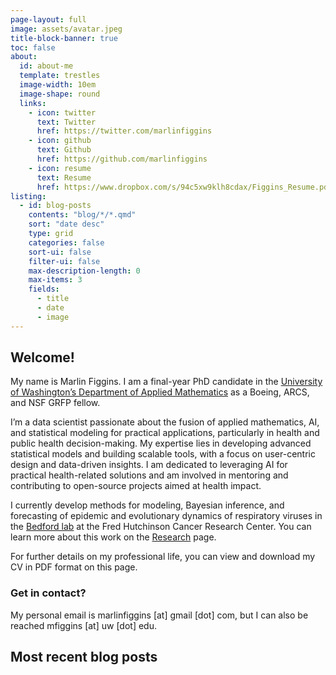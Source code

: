 ```yaml
---
page-layout: full
image: assets/avatar.jpeg
title-block-banner: true
toc: false
about:
  id: about-me
  template: trestles
  image-width: 10em
  image-shape: round
  links:
    - icon: twitter
      text: Twitter
      href: https://twitter.com/marlinfiggins
    - icon: github
      text: Github
      href: https://github.com/marlinfiggins
    - icon: resume
      text: Resume
      href: https://www.dropbox.com/s/94c5xw9klh8cdax/Figgins_Resume.pdf?dl=0
listing:
  - id: blog-posts
    contents: "blog/*/*.qmd"
    sort: "date desc"
    type: grid
    categories: false
    sort-ui: false
    filter-ui: false
    max-description-length: 0
    max-items: 3
    fields: 
      - title
      - date
      - image
---
```


:::{#about-me}

## Welcome!

My name is Marlin Figgins.
I am a final-year PhD candidate in the [University of Washington’s Department of Applied Mathematics](https://amath.washington.edu/people/marlin-figgins) as a Boeing, ARCS, and NSF GRFP fellow. 

I'm a data scientist passionate about the fusion of applied mathematics, AI, and statistical modeling for practical applications, particularly in health and public health decision-making. My expertise lies in developing advanced statistical models and building scalable tools, with a focus on user-centric design and data-driven insights. I am dedicated to leveraging AI for practical health-related solutions and am involved in mentoring and contributing to open-source projects aimed at health impact.

I currently develop methods for modeling, Bayesian inference, and forecasting of epidemic and evolutionary dynamics of respiratory viruses in the [Bedford lab](https://bedford.io/) at the Fred Hutchinson Cancer Research Center. You can learn more about this work on the [Research](research.qmd) page.


For further details on my professional life, you can view and download my CV in PDF format on this page.

### Get in contact?

My personal email is marlinfiggins [at] gmail [dot] com, but I can also be reached mfiggins [at] uw [dot] edu.


<!-- ## Education -->
<!---->
<!-- **University of Washington, Seattle** | Seattle, WA -->
<!---->
<!-- PhD in Applied Mathematics | Sep 2020 -- present -->
<!---->
<!-- M.S in Applied Mathematics | Sep 2020 -- June 2021 -->
<!---->
<!-- **University of Chicago** | Chicago, IL -->
<!---->
<!-- B.S in Mathematics | Sep 2016 -- Dec 2019 -->

:::


## Most recent blog posts

:::{#blog-posts}
:::


  <!-- - id: talks -->
  <!--   contents: "talks/*/*.qmd" -->
  <!--   sort: "date desc" -->
  <!--   type: grid -->
  <!--   categories: true -->
  <!--   sort-ui: false -->
  <!--   filter-ui: false -->
  <!--   max-items: 3 -->
  <!--   fields:  -->
  <!--     - title -->
  <!--     - date -->
<!-- ## [Recent talks](talks/talks.qmd) -->
<!---->
<!-- :::{#talks} -->
<!-- ::: -->


